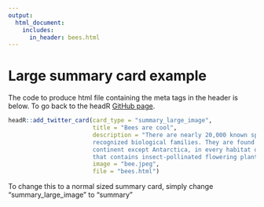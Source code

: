 ```yaml
---
output: 
  html_document: 
    includes:
      in_header: bees.html
---
```


# Large summary card example

The code to produce html file containing the meta tags in the header is below. To go back to the headR [GitHub page](https://github.com/jumpingrivers/headR). 

```r
headR::add_twitter_card(card_type = "summary_large_image", 
                        title = "Bees are cool",
                        description = "There are nearly 20,000 known species of bees in seven 
                        recognized biological families. They are found on every 
                        continent except Antarctica, in every habitat on the planet 
                        that contains insect-pollinated flowering plants.", 
                        image = "bee.jpeg",
                        file = "bees.html")
```

To change this to a normal sized summary card, simply change "summary_large_image" to "summary"

